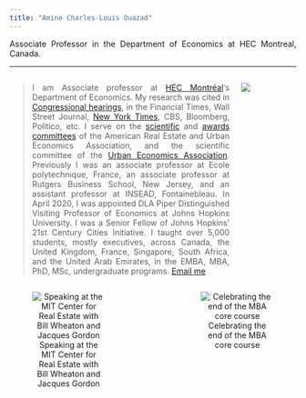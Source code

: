 ```yaml
---
title: "Amine Charles-Louis Ouazad"
---
```

<style>
body {
text-align: justify}
</style>

Associate Professor in the Department of Economics at HEC Montreal, Canada.

___
::: columns

:::: {.column width="80%"}
> I am Associate professor at [HEC Montréal](https://www.hec.ca/en/profs/amine.ouazad.html)'s Department of Economics. My research was cited in [Congressional hearings](https://youtu.be/c9lrud-Uaok?t=2610), in the Financial Times, Wall Street Journal, [New York Times](https://www.nytimes.com/2024/12/07/business/economy/mortgages-climate-risk-fannie-freddie.html), CBS, Bloomberg, Politico, etc.  I serve on the [scientific](https://www.areuea.org/international) and [awards committees](https://www.areuea.org/awards-committee) of the American Real Estate and Urban Economics Association, and the scientific committee of the [Urban Economics Association](https://urbaneconomics.org/meetings/). Previously I was an associate professor at Ecole polytechnique, France, an associate professor at Rutgers Business School, New Jersey, and an assistant professor at INSEAD, Fontainebleau. In April 2020, I was appointed DLA Piper Distinguished Visiting Professor of Economics at Johns Hopkins University. I was a Senior Fellow of Johns Hopkins' 21st Century Cities Initiative. I taught over 5,000 students, mostly executives, across Canada, the United Kingdom, France, Singapore, South Africa, and the United Arab Emirates, in the EMBA, MBA, PhD, MSc, undergraduate programs. [Email me](mailto:amine.ouazad@hec.ca)
::::

:::: {.column width="20%"}
![](https://github.com/aouazad/Website/blob/83504bc3ab6ba51f486f503a4835bca6eefd32bc/pics/picture_2022.jpeg?raw=true)
::::

:::


<center>
::: columns

:::: {.column width="45%"}
![Speaking at the MIT Center for Real Estate with Bill Wheaton and Jacques Gordon](https://github.com/aouazad/Website/blob/09d5501bb74f82b370932c0225a1d6ce528d08f6/pics/MIT_talk.JPG?raw=true)
::::

:::: {.column width="10%"}
\
::::

:::: {.column width="45%"}
![Celebrating the end of the MBA core course](http://www.ouazad.com/resources/INSEAD_MBA_classroom_pic.jpeg)
::::

:::
</center>


